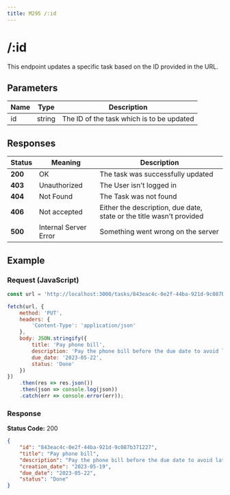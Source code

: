 ```yaml
---
title: M295 /:id
---
```

# /:id

This endpoint updates a specific task based on the ID provided in the URL.

## Parameters

| **Name** 	| **Type** 	| **Description**           	|
|----------	|----------	|---------------------------	|
| id    	| string   	| The ID of the task which is to be updated   	|

## Responses

| Status | Meaning | Description |
| ------ | ------- | ----------- |
| **200** | OK | The task was successfully updated |
| **403** | Unauthorized | The User isn't logged in |
| **404** | Not Found | The Task was not found |
| **406** | Not accepted | Either the description, due date, state or the title wasn't provided |
| **500** | Internal Server Error | Something went wrong on the server |

## Example

### Request (JavaScript)

```javascript copy
const url = 'http://localhost:3000/tasks/843eac4c-0e2f-44ba-921d-9c087b371227';

fetch(url, {
    method: 'PUT',
    headers: {
        'Content-Type': 'application/json'
    },
    body: JSON.stringify({
        title: 'Pay phone bill',
        description: 'Pay the phone bill before the due date to avoid late fees',
        due_date: '2023-05-22',
        status: 'Done'
    })
})
    .then(res => res.json())
    .then(json => console.log(json))
    .catch(err => console.error(err));
```

### Response

**Status Code:** 200
```json copy
{
    "id": "843eac4c-0e2f-44ba-921d-9c087b371227",
    "title": "Pay phone bill",
    "description": "Pay the phone bill before the due date to avoid late fees",
    "creation_date": "2023-05-19",
    "due_date": "2023-05-22",
    "status": "Done"
}
```